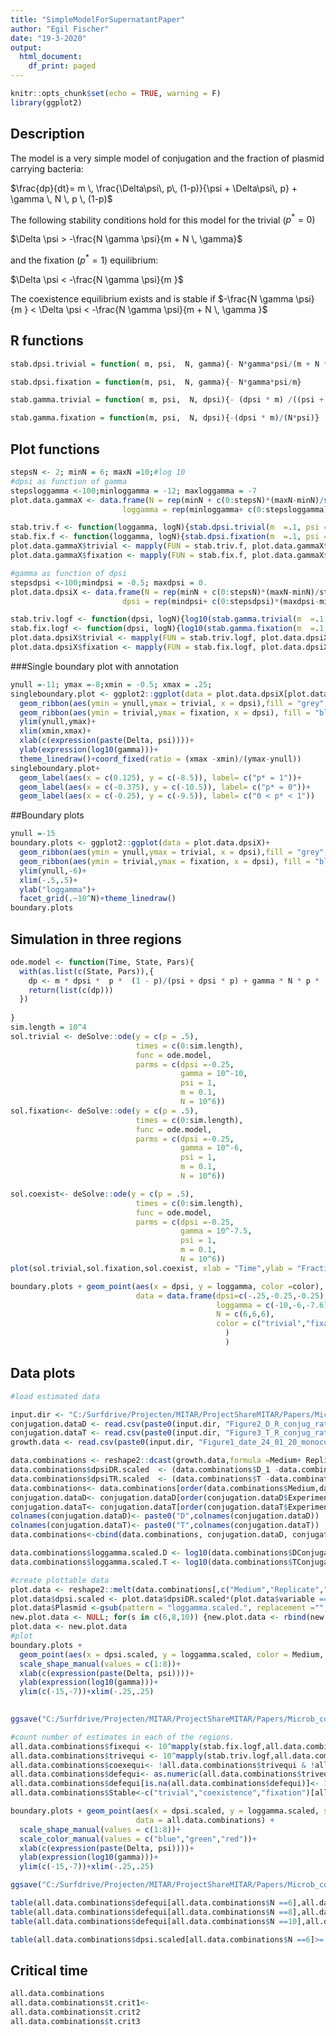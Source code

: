 ```yaml
---
title: "SimpleModelForSupernatantPaper"
author: "Egil Fischer"
date: "19-3-2020"
output:
  html_document:
    df_print: paged
---
```


```r
knitr::opts_chunk$set(echo = TRUE, warning = F)
library(ggplot2)
```

## Description
The model is a very simple model of conjugation and the fraction of plasmid carrying bacteria:

$\frac{dp}{dt}= m \, \frac{\Delta\psi\, p\, (1-p)}{\psi + \Delta\psi\,  p} + \gamma \, N \, p \, (1-p)$

The following stability conditions hold for this model for the trivial ($p^* =0$) 

$\Delta \psi > -\frac{N \gamma \psi}{m + N \, \gamma}$

and the fixation ($p^* =1$) equilibrium:

$\Delta \psi < -\frac{N \gamma \psi}{m }$

The coexistence equilibrium exists and is stable if 
$-\frac{N \gamma \psi}{m } < \Delta \psi <  -\frac{N \gamma \psi}{m + N \, \gamma }$

## R functions
```r
stab.dpsi.trivial = function( m, psi,  N, gamma){- N*gamma*psi/(m + N * gamma)}

stab.dpsi.fixation = function(m, psi,  N, gamma){- N*gamma*psi/m}

stab.gamma.trivial = function( m, psi,  N, dpsi){- (dpsi * m) /((psi + dpsi) * N)}

stab.gamma.fixation = function(m, psi,  N, dpsi){-(dpsi * m)/(N*psi)}

```

## Plot functions
```r
stepsN <- 2; minN = 6; maxN =10;#log 10
#dpsi as function of gamma
stepsloggamma <-100;minloggamma = -12; maxloggamma = -7
plot.data.gammaX <- data.frame(N = rep(minN + c(0:stepsN)*(maxN-minN)/stepsN, stepsloggamma +1),
                         loggamma = rep(minloggamma+ c(0:stepsloggamma)*(maxloggamma-minloggamma)/stepsloggamma, each = stepsN + 1))

stab.triv.f <- function(loggamma, logN){stab.dpsi.trivial(m  =.1, psi = 1, N = 10^logN, gamma= 10^loggamma)}
stab.fix.f <- function(loggamma, logN){stab.dpsi.fixation(m  =.1, psi = 1, N = 10^logN, gamma= 10^loggamma)}
plot.data.gammaX$trivial <- mapply(FUN = stab.triv.f, plot.data.gammaX$loggamma,plot.data.gammaX$N)
plot.data.gammaX$fixation <- mapply(FUN = stab.fix.f, plot.data.gammaX$loggamma,plot.data.gammaX$N)

#gamma as function of dpsi
stepsdpsi <-100;mindpsi = -0.5; maxdpsi = 0.
plot.data.dpsiX <- data.frame(N = rep(minN + c(0:stepsN)*(maxN-minN)/stepsN, stepsdpsi +1),
                         dpsi = rep(mindpsi+ c(0:stepsdpsi)*(maxdpsi-mindpsi)/stepsdpsi, each = stepsN + 1))#TODO schaal gamma ook naar psi

stab.triv.logf <- function(dpsi, logN){log10(stab.gamma.trivial(m  =.1, psi = 1, N = 10^logN, dpsi= dpsi))}
stab.fix.logf <- function(dpsi, logN){log10(stab.gamma.fixation(m  =.1, psi = 1, N = 10^logN, dpsi= dpsi))}
plot.data.dpsiX$trivial <- mapply(FUN = stab.triv.logf, plot.data.dpsiX$dpsi,plot.data.dpsiX$N)
plot.data.dpsiX$fixation <- mapply(FUN = stab.fix.logf, plot.data.dpsiX$dpsi,plot.data.dpsiX$N)


```

###Single boundary plot with annotation

```r
ynull =-11; ymax =-8;xmin = -0.5; xmax = .25;
singleboundary.plot <- ggplot2::ggplot(data = plot.data.dpsiX[plot.data.dpsiX$N==8,])+
  geom_ribbon(aes(ymin = ynull,ymax = trivial, x = dpsi),fill = "grey", color = "black",alpha = 0.7)+
  geom_ribbon(aes(ymin = trivial,ymax = fixation, x = dpsi), fill = "black", color = "black", alpha = .7)+
  ylim(ynull,ymax)+
  xlim(xmin,xmax)+
  xlab(c(expression(paste(Delta, psi))))+
  ylab(expression(log10(gamma)))+
  theme_linedraw()+coord_fixed(ratio = (xmax -xmin)/(ymax-ynull))
singleboundary.plot+
  geom_label(aes(x = c(0.125), y = c(-8.5)), label= c("p* = 1"))+
  geom_label(aes(x = c(-0.375), y = c(-10.5)), label= c("p* = 0"))+
  geom_label(aes(x = c(-0.25), y = c(-9.5)), label= c("0 < p* < 1"))
```

##Boundary plots
```r
ynull =-15
boundary.plots <- ggplot2::ggplot(data = plot.data.dpsiX)+
  geom_ribbon(aes(ymin = ynull,ymax = trivial, x = dpsi),fill = "grey", color = "black",alpha = 0.7)+
  geom_ribbon(aes(ymin = trivial,ymax = fixation, x = dpsi), fill = "black", color = "black", alpha = .7)+
  ylim(ynull,-6)+
  xlim(-.5,.5)+
  ylab("loggamma")+
  facet_grid(.~10^N)+theme_linedraw()
boundary.plots
```
## Simulation in three regions
```r
ode.model <- function(Time, State, Pars){
  with(as.list(c(State, Pars)),{
    dp <- m * dpsi *  p *  (1 - p)/(psi + dpsi * p) + gamma * N * p * (1-p)
    return(list(c(dp)))
  })
  
}
sim.length = 10^4
sol.trivial <- deSolve::ode(y = c(p = .5), 
                            times = c(0:sim.length),
                            func = ode.model, 
                            parms = c(dpsi =-0.25,
                                      gamma = 10^-10,
                                      psi = 1,
                                      m = 0.1,
                                      N = 10^6))
sol.fixation<- deSolve::ode(y = c(p = .5), 
                            times = c(0:sim.length),
                            func = ode.model, 
                            parms = c(dpsi =-0.25,
                                      gamma = 10^-6,
                                      psi = 1,
                                      m = 0.1,
                                      N = 10^6))

sol.coexist<- deSolve::ode(y = c(p = .5), 
                            times = c(0:sim.length),
                            func = ode.model, 
                            parms = c(dpsi =-0.25,
                                      gamma = 10^-7.5,
                                      psi = 1,
                                      m = 0.1,
                                      N = 10^6))
plot(sol.trivial,sol.fixation,sol.coexist, xlab = "Time",ylab = "Fraction with plasmid", main ="")

boundary.plots + geom_point(aes(x = dpsi, y = loggamma, color =color),
                            data = data.frame(dpsi=c(-.25,-0.25,-0.25),
                                              loggamma = c(-10,-6,-7.6),
                                              N = c(6,6,6), 
                                              color = c("trivial","fixation","coexistence") 
                                                )
                                                )
```

## Data plots
```r
#load estimated data

input.dir <- "C:/Surfdrive/Projecten/MITAR/ProjectShareMITAR/Papers/Microb_communities_conjugation/"
conjugation.dataD <- read.csv(paste0(input.dir, "Figure2_D_R_conjug_rates_huisman_4h.csv"))
conjugation.dataT <- read.csv(paste0(input.dir, "Figure3_T_R_conjug_rates_huisman_4h.csv"))
growth.data <- read.csv(paste0(input.dir, "Figure1_date_24_01_20_monoculture_new_growth_rates_D1_R_T_N1.csv"))

data.combinations <- reshape2::dcast(growth.data,formula =Medium+ Replicate   ~ Strain, fun.aggregate = mean )
data.combinations$dpsiDR.scaled  <- (data.combinations$D_1 -data.combinations$R)/data.combinations$R
data.combinations$dpsiTR.scaled  <- (data.combinations$T -data.combinations$R)/data.combinations$R
data.combinations<- data.combinations[order(data.combinations$Medium,data.combinations$Replicate),]
conjugation.dataD<- conjugation.dataD[order(conjugation.dataD$Experiment,conjugation.dataD$Replicate),]
conjugation.dataT<- conjugation.dataT[order(conjugation.dataT$Experiment,conjugation.dataT$Replicate),]
colnames(conjugation.dataD)<- paste0("D",colnames(conjugation.dataD))
colnames(conjugation.dataT)<- paste0("T",colnames(conjugation.dataT))
data.combinations<-cbind(data.combinations, conjugation.dataD, conjugation.dataT)

data.combinations$loggamma.scaled.D <- log10(data.combinations$DConjugation_huisman/data.combinations$R)
data.combinations$loggamma.scaled.T <- log10(data.combinations$TConjugation_huisman/data.combinations$R)

#create plottable data
plot.data <- reshape2::melt(data.combinations[,c("Medium","Replicate","dpsiDR.scaled","dpsiTR.scaled","loggamma.scaled.D","loggamma.scaled.T")],id.vars = c("Medium","Replicate","dpsiDR.scaled","dpsiTR.scaled"),value.name ="loggamma.scaled")
plot.data$dpsi.scaled <- plot.data$dpsiDR.scaled*(plot.data$variable == "loggamma.scaled.D")+plot.data$dpsiTR.scaled*(plot.data$variable == "loggamma.scaled.T")
plot.data$Plasmid <-gsub(pattern = "loggamma.scaled.", replacement ="", x =plot.data$variable)
new.plot.data <- NULL; for(s in c(6,8,10)) {new.plot.data <- rbind(new.plot.data,cbind(plot.data,N = s))  }
plot.data <- new.plot.data
#plot
boundary.plots + 
  geom_point(aes(x = dpsi.scaled, y = loggamma.scaled, color = Medium, shape = Plasmid), data = plot.data)+
  scale_shape_manual(values = c(1:8))+
  xlab(c(expression(paste(Delta, psi))))+
  ylab(expression(log10(gamma)))+
  ylim(c(-15,-7))+xlim(-.25,.25)

  
ggsave("C:/Surfdrive/Projecten/MITAR/ProjectShareMITAR/Papers/Microb_communities_conjugation/Figure_estimatesandequilibrium.tiff")
```
```r
#count number of estimates in each of the regions.
all.data.combinations$fixequi <- 10^mapply(stab.fix.logf,all.data.combinations$dpsi.scaled,all.data.combinations$N)>10^all.data.combinations$loggamma.scaled
all.data.combinations$trivequi <- 10^mapply(stab.triv.logf,all.data.combinations$dpsi.scaled,all.data.combinations$N)<10^all.data.combinations$loggamma.scaled
all.data.combinations$coexequi<- !all.data.combinations$trivequi & !all.data.combinations$fixequi
all.data.combinations$defequi<- as.numeric(all.data.combinations$trivequi) - as.numeric(all.data.combinations$fixequi)
all.data.combinations$defequi[is.na(all.data.combinations$defequi)]<- 1
all.data.combinations$Stable<-c("trivial","coexistence","fixation")[all.data.combinations$defequi+2]

boundary.plots + geom_point(aes(x = dpsi.scaled, y = loggamma.scaled, shape = medium, color = Stable),
                            data = all.data.combinations) +
  scale_shape_manual(values = c(1:8))+
  scale_color_manual(values = c("blue","green","red"))+
  xlab(c(expression(paste(Delta, psi))))+
  ylab(expression(log10(gamma)))+
  ylim(c(-15,-7))+xlim(-.25,.25)

ggsave("C:/Surfdrive/Projecten/MITAR/ProjectShareMITAR/Papers/Microb_communities_conjugation/Figure_estimatesandequilibriumtype.tiff")

table(all.data.combinations$defequi[all.data.combinations$N ==6],all.data.combinations$medium[all.data.combinations$N ==6])
table(all.data.combinations$defequi[all.data.combinations$N ==8],all.data.combinations$medium[all.data.combinations$N ==8])
table(all.data.combinations$defequi[all.data.combinations$N ==10],all.data.combinations$medium[all.data.combinations$N ==10])

table(all.data.combinations$dpsi.scaled[all.data.combinations$N ==6]>= 0,all.data.combinations$medium[all.data.combinations$N ==6])

```
## Critical time

```r
all.data.combinations
all.data.combinations$t.crit1<- 
all.data.combinations$t.crit2
all.data.combinations$t.crit3 

```
